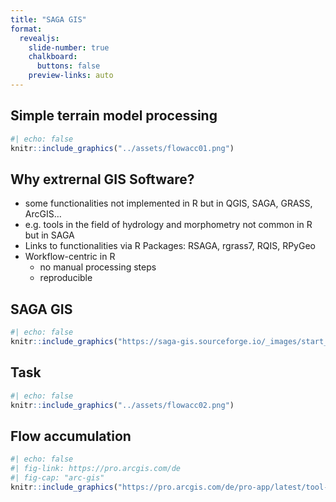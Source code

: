 ```yaml
---
title: "SAGA GIS"
format:
  revealjs: 
    slide-number: true
    chalkboard: 
      buttons: false
    preview-links: auto
---
```


## Simple terrain model processing

```r
#| echo: false
knitr::include_graphics("../assets/flowacc01.png")
```






## Why extrernal GIS Software?

* some functionalities not implemented in R but in QGIS, SAGA, GRASS, ArcGIS...
* e.g. tools in the field of hydrology and morphometry not common in R but in SAGA
* Links to functionalities via R Packages: RSAGA, rgrass7, RQIS, RPyGeo
* Workflow-centric in R
  * no manual processing steps
  * reproducible
  
  
## SAGA GIS

```r
#| echo: false
knitr::include_graphics("https://saga-gis.sourceforge.io/_images/start_02.jpg")
```




## Task

```r
#| echo: false
knitr::include_graphics("../assets/flowacc02.png")
```


## Flow accumulation


```r
#| echo: false
#| fig-link: https://pro.arcgis.com/de
#| fig-cap: "arc-gis"
knitr::include_graphics("https://pro.arcgis.com/de/pro-app/latest/tool-reference/spatial-analyst/GUID-9C3A8153-1359-4F0B-8D9A-BC256957AD28-web.png")
```
